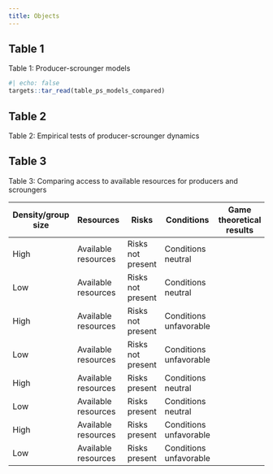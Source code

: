 ```yaml
---
title: Objects
---
```


## Table 1

Table 1: Producer-scrounger models

```r
#| echo: false
targets::tar_read(table_ps_models_compared)
```

## Table 2

Table 2: Empirical tests of producer-scrounger dynamics


## Table 3

Table 3: Comparing access to available resources for producers and scroungers

| Density/group size | Resources           | Risks             | Conditions             | Game theoretical results | Simulated results | Empirical results |
|-----------|-----------|-----------|-----------|-----------|-----------|-----------|
| High               | Available resources | Risks not present | Conditions neutral     |                          |                   |                   |
| Low                | Available resources | Risks not present | Conditions neutral     |                          |                   |                   |
| High               | Available resources | Risks not present | Conditions unfavorable |                          |                   |                   |
| Low                | Available resources | Risks not present | Conditions unfavorable |                          |                   |                   |
| High               | Available resources | Risks present     | Conditions neutral     |                          |                   |                   |
| Low                | Available resources | Risks present     | Conditions neutral     |                          |                   |                   |
| High               | Available resources | Risks present     | Conditions unfavorable |                          |                   |                   |
| Low                | Available resources | Risks present     | Conditions unfavorable |                          |                   |                   |

